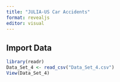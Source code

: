 ```yaml
---
title: "JULIA-US Car Accidents"
format: revealjs
editor: visual
---
```


## Import Data

```r
library(readr)
Data_Set_4 <- read_csv("Data_Set_4.csv")
View(Data_Set_4)
```

